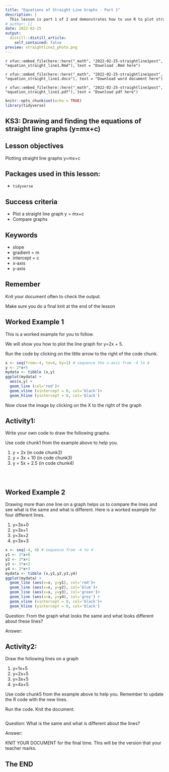 ```yaml
---
title: "Equations of Straight Line Graphs - Part 1"
description: |
  This lesson is part 1 of 2 and demonstrates how to use R to plot straight line graphs (y=mx+c) and to observe what happens when the value of m changes
# author: []
date: 2022-02-25
output:
  distill::distill_article:
    self_contained: false
preview: straightline1_photo.png
---
```


`r xfun::embed_file(here::here("_math", "2022-02-25-straightline1post", "equation_straight_line1.Rmd"), text = "Download .Rmd here")`

`r xfun::embed_file(here::here("_math", "2022-02-25-straightline1post", "equation_straight_line1.docx"), text = "Download word document here")`

`r xfun::embed_file(here::here("_math", "2022-02-25-straightline1post", "equation_straight_line1.pdf"), text = "Download pdf here")`

```r
knitr::opts_chunk$set(echo = TRUE)
library(tidyverse)
```

## KS3: Drawing and finding the equations of straight line graphs (y=mx+c)

## Lesson objectives
Plotting straight line graphs y=mx+c

## Packages used in this lesson:

- `tidyverse`

## Success criteria
* Plot a straight line graph y = mx+c
* Compare graphs

## Keywords
* slope
* gradient = m
* intercept = c
* x-axis
* y-axis

## Remember
Knit your document often to check the output.

Make sure you do a final knit at the end of the lesson

## Worked Example 1
This is a worked example for you to follow.

We will show you how to plot the line graph for y=2x + 5.

Run the code by clicking on the little arrow to the right of the code chunk.

```r
x <- seq(from=-4, to=4, by=1) # sequence the x-axis from -4 to 4
y <- 2*x+5
mydata <- tibble (x,y)
ggplot(mydata) +
  aes(x,y) +
  geom_line (col='red')+
  geom_vline (xintercept = 0, col='black')+
  geom_hline (yintercept = 0, col='black')

```

Now close the image by clicking on the X to the right of the graph

## Activity1:  
Write your own code to draw the following graphs.

Use code chunk1 from the example above to help you.

1. y = 2x (in code chunk2)
2. y = 3x + 10 (in code chunk3)
3. y = 5x + 2.5 (in code chunk4)


```r

```

```r

```

```r

```

## Worked Example 2
Drawing more than one line on a graph helps us to compare the lines and see what is the same and what is different.
Here is a worked example for four different lines.

1. y=3x+0 
2. y=3x+1
3. y=3x+2
4. y=3x+3


```r
x <- seq(-4, 4) # sequence from -4 to 4
y1 <- 3*x+0
y2 <- 3*x+1
y3 <- 3*x+2
y4 <- 3*x+3
mydata <- tibble (x,y1,y2,y3,y4)
ggplot(mydata) +
  geom_line (aes(x=x, y=y1), col='red')+
  geom_line (aes(x=x, y=y2), col='blue')+
  geom_line (aes(x=x, y=y3), col='green')+
  geom_line (aes(x=x, y=y4), col='grey') +
  geom_vline (xintercept = 0, col='black')+
  geom_hline (yintercept = 0, col='black')

```
Question:  From the graph what looks the same and what looks different about these lines?

Answer:

## Activity2:
Draw the following lines on a graph

1. y=1x+5
2. y=2x+5
3. y=3x+5
4. y=4x+5

Use code chunk5 from the example above to help you. Remember to update the R code with the new lines. 

Run the code.  Knit the document.

```r


```
Question: What is the same and what is different about the lines?

Answer:



KNIT YOUR DOCUMENT for the final time.  This will be the version that your teacher marks.

## The END
